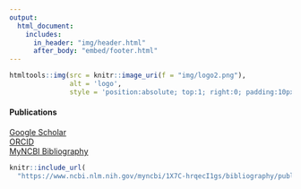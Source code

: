 ```yaml
---
output: 
  html_document:
    includes:
      in_header: "img/header.html"
      after_body: "embed/footer.html"
---
```

<style type="text/css">
.main-container {
  max-width: 95%;
  margin-left: auto;
  margin-right: auto;
}
</style>

```r
htmltools::img(src = knitr::image_uri(f = "img/logo2.png"), 
               alt = 'logo', 
               style = 'position:absolute; top:1; right:0; padding:10px;height:100px;width:100px')
```

#### Publications

[Google Scholar](https://scholar.google.com/citations?hl=en&user=u3cUuaAAAAAJ)
</br>
[ORCID](https://orcid.org/0000-0001-9515-3277)
</br>
[MyNCBI Bibliography](https://www.ncbi.nlm.nih.gov/myncbi/1X7C-hrqecI1gs/bibliography/public/)


```r
knitr::include_url(
  "https://www.ncbi.nlm.nih.gov/myncbi/1X7C-hrqecI1gs/bibliography/public/")
```





